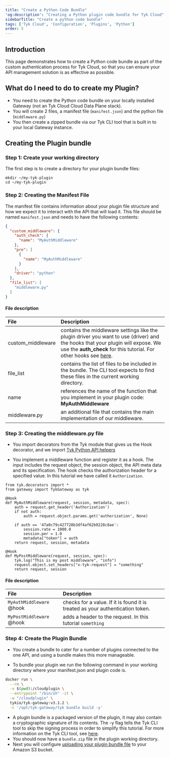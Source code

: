 ```yaml
---
title: "Create a Python Code Bundle"
'og:description': "Creating a Python plugin code bundle for Tyk Cloud"
sidebarTitle: "Create a python code bundle"
tags: ['Tyk Cloud', 'Configuration', 'Plugins', 'Python']
order: 5
---
```


## Introduction

This page demonstrates how to create a Python code bundle as part of the custom authentication process for Tyk Cloud, so that you can ensure your API management solution is as effective as possible.


## What do I need to do to create my Plugin?

* You need to create the Python code bundle on your locally installed Gateway (not an Tyk Cloud Cloud Data Plane stack).
* You will create 2 files, a manifest file (`manifest.json`) and the python file (`middleware.py`)
* You then create a zipped bundle via our Tyk CLI tool that is built in to your local Gateway instance.
  
## Creating the Plugin bundle

### Step 1: Create your working directory

The first step is to create a directory for your plugin bundle files:

```.copyWrapper
mkdir ~/my-tyk-plugin
cd ~/my-tyk-plugin
```

### Step 2: Creating the Manifest File

The manifest file contains information about your plugin file structure and how we expect it to interact with the API that will load it. This file should be named `manifest.json` and needs to have the following contents:

```.json
{
  "custom_middleware": {
    "auth_check": {
      "name": "MyAuthMiddleware"
    },
    "pre": [
      {
        "name": "MyAuthMiddleware"
      }
    ],
    "driver": "python"
  },
  "file_list": [
    "middleware.py"
  ]
}
```
#### File description

| File              | Description                                                                                                                                                                                                                                                                                       |
| :------------------- | :--------------------------------------------------------------------------------------------------------------------------------------------------------------------------------------------------------------------------------------------------------------------------------------------------- |
| custom_middleware | contains the middleware settings like the plugin driver you want to use (driver) and the hooks that your plugin will expose. We use the   **auth_check** for this tutorial. For other hooks see [here](/plugins/supported-languages/rich-plugins/rich-plugins-work#coprocess-dispatcher---hooks). |
| file_list         | contains the list of files to be included in the bundle. The CLI tool expects to find these files in the current working directory.                                                                                                                                                               |
| name              | references the name of the function that you implement in your plugin code: **MyAuthMiddleware**                                                                                                                                                                                                  |
| middleware.py     | an additional file that contains the main implementation of our middleware.                                                                                                                                                                                                                       |

### Step 3: Creating the middleware.py file

* You import decorators from the Tyk module that gives us the Hook decorator, and we import [Tyk Python API helpers](/plugins/supported-languages/rich-plugins/python/tyk-python-api-methods)

* You implement a middleware function and register it as a hook. The input includes the request object, the session object, the API meta data and its specification. The hook checks the authorization header for a specified value. In this tutorial we have called it `Authorization`.

```.python
from tyk.decorators import *
from gateway import TykGateway as tyk

@Hook
def MyAuthMiddleware(request, session, metadata, spec):
    auth = request.get_header('Authorization')
    if not auth:
        auth = request.object.params.get('authorization', None)

    if auth == '47a0c79c427728b3df4af62b9228c8ae':
        session.rate = 1000.0
        session.per = 1.0
        metadata["token"] = auth
    return request, session, metadata

@Hook
def MyPostMiddleware(request, session, spec):
    tyk.log("This is my post middleware", "info")
    request.object.set_headers["x-tyk-request"] = "something"
    return request, session
  ```

#### File description

| File                      | Description                                                                    |
| :--------------------------- | :-------------------------------------------------------------------------------- |
| `MyAuthMiddleware`  @hook | checks for a value. If it is found it is treated as your authentication token. |
| `MyPostMiddleware`  @hook | adds a header to the request. In this tutorial  `something`                    |                                                                             |

### Step 4: Create the Plugin Bundle

* You create a bundle to cater for a number of plugins connected to the one API, and using a bundle makes this more manageable.

* To bundle your plugin we run the following command in your working directory where your manifest.json and plugin code is.

```.bash
docker run \
  --rm \
  -v $(pwd):/cloudplugin \
  --entrypoint "/bin/sh" -it \
  -w "/cloudplugin" \
  tykio/tyk-gateway:v3.1.2 \
  -c '/opt/tyk-gateway/tyk bundle build -y'
```

* A plugin bundle is a packaged version of the plugin, it may also contain a cryptographic signature of its contents. The -y flag tells the Tyk CLI tool to skip the signing process in order to simplify this tutorial. For more information on the Tyk CLI tool, see [here](/plugins/how-to-serve-plugins/plugin-bundles#bundler-tool).
* You should now have a `bundle.zip` file in the plugin working directory.
* Next you will configure [uploading your plugin bundle file](/tyk-cloud/configuration-options/using-plugins/uploading-bundle) to your Amazon S3 bucket.
